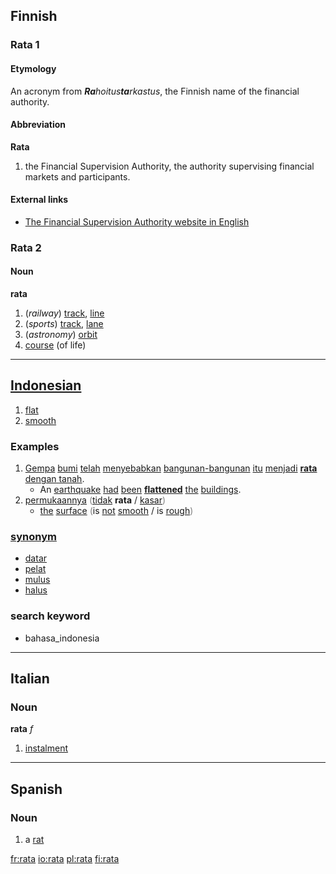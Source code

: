 ==Finnish==

===Rata 1===

====Etymology====

An acronym from '' '''Ra'''hoitus'''ta'''rkastus'', the Finnish name of the financial authority.

====Abbreviation====
'''Rata'''

# the Financial Supervision Authority, the authority supervising financial markets and participants.

====External links====

*[http://www.rahoitustarkastus.fi/english/index.asp The Financial Supervision Authority website in English]

===Rata 2===

====Noun====
'''rata'''

# (''railway'') [[track]], [[line]]
# (''sports'') [[track]], [[lane]]
# (''astronomy'') [[orbit]]
# [[course]] (of life)

----

== [[Indonesian]] ==
# [[flat]]
# [[smooth]]

===Examples===
# [[gempa|Gempa]] [[bumi]] [[telah]] [[sebab|menyebabkan]] [[bangun|bangunan-bangunan]] [[itu]] [[jadi|menjadi]] <u>'''rata''' [[dengan]] [[tanah]]</u>.
#* An [[earthquake]]  [[had]] [[been]] '''[[flatten]]ed''' [[the]] [[building]]s.
# [[muka|permukaannya]] <font color="grey">(</font>[[tidak]] '''rata''' / [[kasar]]<font color="grey">)</font>
#* [[the]] [[surface]] <font color="grey">(</font>is [[not]] [[smooth]] / is [[rough]]<font color="grey">)</font>

=== [[synonym]] ===
* [[datar]]
* [[pelat]]
* [[mulus]]
* [[halus]]

===search keyword===
* bahasa_indonesia

----

==Italian==
===Noun===
'''rata''' ''f''

# [[instalment]]

----

== Spanish ==
=== Noun ===
# a [[rat]]

[[fr:rata]]
[[io:rata]]
[[pl:rata]]
[[fi:rata]]